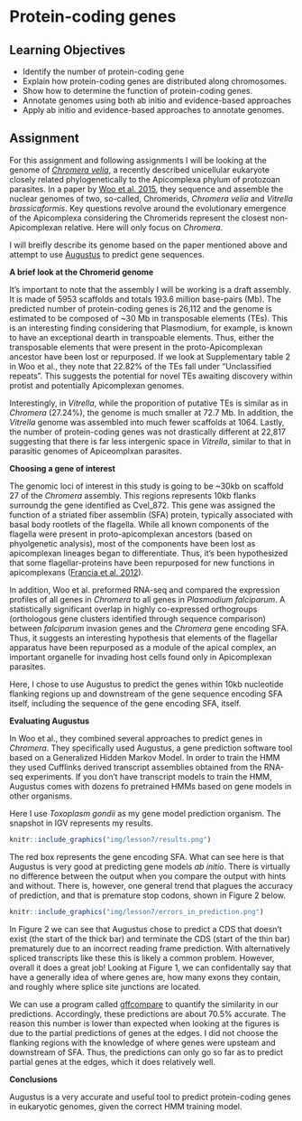 # Protein-coding genes {#lesson7}

## Learning Objectives

* Identify the number of protein-coding gene
* Explain how protein-coding genes are distributed along chromosomes.
* Show how to determine the function of protein-coding genes.
* Annotate genomes using both ab initio and evidence-based approaches
* Apply ab initio and evidence-based approaches to annotate genomes.

## Assignment

For this assignment and following assignments I will be looking at the genome of *[Chromera velia](https://en.wikipedia.org/wiki/Chromera_velia)*, a recently described unicellular eukaryote closely related phylogenetically to the Apicomplexa phylum of protozoan parasites. In a paper by [Woo et al. 2015](http://elifesciences.org/content/4/e06974v1), they sequence and assemble the nuclear genomes of two, so-called, Chromerids, *Chromera velia* and *Vitrella brassicaformis*. Key questions revolve around the evolutionary emergence of the Apicomplexa considering the Chromerids represent the closest non-Apicomplexan relative. Here will only focus on *Chromera*.

I will breifly describe its genome based on the paper mentioned above and attempt to use [Augustus](http://nar.oxfordjournals.org/content/34/suppl_2/W435) to predict gene sequences.

**A brief look at the Chromerid genome**

It's important to note that the assembly I will be working is a draft assembly. It is made of 5953 scaffolds and totals 193.6 million base-pairs (Mb). The predicted number of protein-coding genes is 26,112 and the genome is estimated to be composed of ~30 Mb in transposable elements (TEs). This is an interesting finding considering that Plasmodium, for example, is known to have an exceptional dearth in transpoable elements. Thus, either the transposable elements that were present in the proto-Apicomplexan ancestor have been lost or repurposed. If we look at Supplementary table 2 in Woo et al., they note that 22.82% of the TEs fall under "Unclassified repeats". This suggests the potential for novel TEs awaiting discovery within protist and potentially Apicomplexan genomes.

Interestingly, in *Vitrella*, while the proporition of putative TEs is similar as in  *Chromera* (27.24%), the genome is much smaller at 72.7 Mb. In addition, the *Vitrella* genome was assembled into much fewer scaffolds at 1064. Lastly, the number of protein-coding genes was not drastically different at 22,817 suggesting that there is far less intergenic space in *Vitrella*, similar to that in parasitic genomes of Apiceomplxan parasites.

**Choosing a gene of interest**

The genomic loci of interest in this study is going to be ~30kb on scaffold 27 of the *Chromera* assembly. This regions represents 10kb flanks surroundg the gene identified as Cvel_872. This gene was assigned the function of a striated fiber assemblin (SFA) protein, typically associated with basal body rootlets of the flagella. While all known components of the flagella were present in proto-apicomplexan ancestors (based on phyolgenetic analysis), most of the components have been lost as apicomplexan lineages began to differentiate. Thus, it's been hypothesized that some flagellar-proteins have been repurposed for new functions in apicomplexans ([Francia et al. 2012](http://journals.plos.org/plosbiology/article?id=10.1371/journal.pbio.1001444)).

In addition, Woo et al. preformed RNA-seq and compared the expression profiles of all genes in *Chromera* to all genes in *Plasmodium falciparum*. A statistically significant overlap in highly co-expressed orthogroups (orthologous gene clusters identified through sequence comparison) between *falciparum* invasion genes and the *Chromera* gene encoding SFA. Thus, it suggests an interesting hypothesis that elements of the flagellar apparatus have been repurposed as a module of the apical complex, an important organelle for invading host cells found only in Apicomplexan parasites.

Here, I chose to use Augustus to predict the genes within 10kb nucleotide flanking regions up and downstream of the gene sequence encoding SFA itself, including the sequence of the gene encoding SFA, itself.

**Evaluating Augustus**

In Woo et al., they combined several approaches to predict genes in *Chromera*. They specifically used Augustus, a gene prediction software tool based on a Generalized Hidden Markov Model. In order to train the HMM they used Cufflinks derived transcript assemblies obtained from the RNA-seq experiments. If you don't have transcript models to train the HMM, Augustus comes with dozens fo pretrained HMMs based on gene models in other organisms.

Here I use *Toxoplasm gondii* as my gene model prediction organism. The snapshot in IGV represents my results.

```r
knitr::include_graphics("img/lesson7/results.png")
```

The red box represents the gene encoding SFA. What can see here is that Augustus is very good at predicting gene models *ab initio*. There is virtually no difference between the output when you compare the output with hints and without. There is, however, one general trend that plagues the accuracy of prediction, and that is premature stop codons, shown in Figure 2 below.

```r
knitr::include_graphics("img/lesson7/errors_in_prediction.png")
```

In Figure 2 we can see that Augustus chose to predict a CDS that doesn't exist (the start of the thick bar) and terminate the CDS (start of the thin bar) prematurely due to an incorrect reading frame prediction. With alternatively spliced transcripts like these this is likely a common problem. However, overall it does a great job! Looking at Figure 1, we can confidentally say that have a generally idea of where genes are, how many exons they contain, and roughly where splice site junctions are located.

We can use a program called [gffcompare](https://ccb.jhu.edu/software/stringtie/gff.shtml#gffcompare) to quantify the similarity in our predictions. Accordingly, these predictions are about 70.5% accurate. The reason this number is lower than expected when looking at the figures is due to the partial predictions of genes at the edges. I did not choose the flanking regions with the knowledge of where genes were upsteam and downstream of SFA. Thus, the predictions can only go so far as to predict partial genes at the edges, which it does relatively well.

**Conclusions**

Augustus is a very accurate and useful tool to predict protein-coding genes in eukaryotic genomes, given the correct HMM training model.
